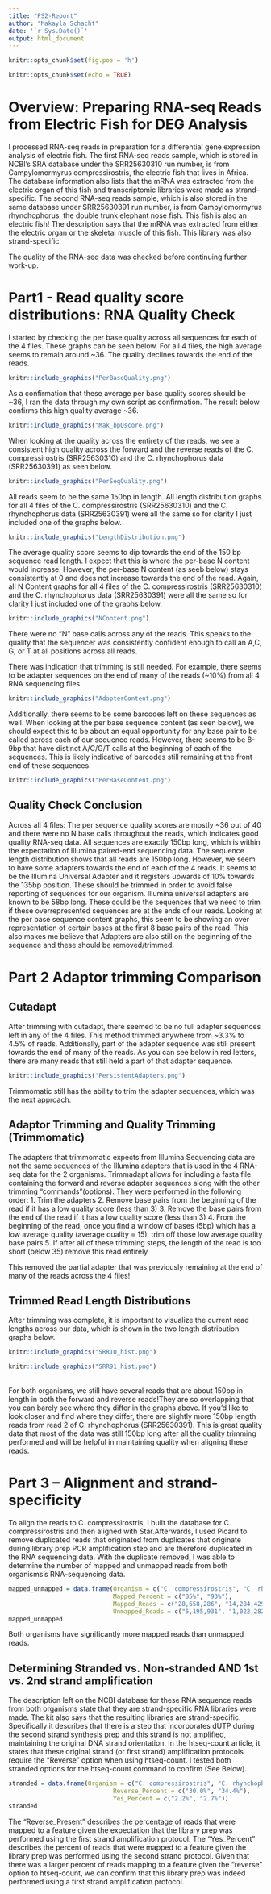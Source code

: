 ---
title: "PS2-Report"
author: "Makayla Schacht"
date: '`r Sys.Date()`'
output: html_document
---
```{r global_options, include=FALSE}
knitr::opts_chunk$set(fig.pos = 'h')
```

```{r setup, include=FALSE}
knitr::opts_chunk$set(echo = TRUE)

```

# Overview: Preparing RNA-seq Reads from Electric Fish for DEG Analysis

I processed RNA-seq reads in preparation for a differential gene expression analysis of electric fish. The first RNA-seq reads sample, which is stored in NCBI's SRA database under the SRR25630310 run number, is from Campylomormyrus compressirostris, the electric fish that lives in Africa. The database information also lists that the mRNA was extracted from the electric organ of this fish and transcriptomic libraries were made as strand-specific. The second RNA-seq reads sample, which is also stored in the same database under SRR25630391 run number, is from Campylomormyrus rhynchophorus, the double trunk elephant nose fish. This fish is also an electric fish! The description says that the mRNA was extracted from either the electric organ or the skeletal muscle of this fish. This library was also strand-specific. 

The quality of the RNA-seq data was checked before continuing further work-up.  

# Part1 - Read quality score distributions: RNA Quality Check
I started by checking the per base quality across all sequences for each of the 4 files. These graphs can be seen below. For all 4 files, the high average seems to remain around ~36. The quality declines towards the end of the reads. 
```{r echo=FALSE, out.width="100%", fig.cap= "Per base sequence quality for all 4 reads of each of the four organisms. C. compressirostris corresponds to SRR25630310. C. rhynchophorus corresponds to SRR25630391. R1 corresponds to the forward read. R2 corresponds to the reverse read."}
knitr::include_graphics("PerBaseQuality.png")

```
As a confirmation that these average per base quality scores should be ~36, I ran the data through my own script as confirmation. The result below confirms this high quality average ~36. 
```{r echo=FALSE, out.width="100%"}
knitr::include_graphics("Mak_bpQscore.png")

```

When looking at the quality across the entirety of the reads, we see a consistent high quality across the forward and the reverse reads of the C. compressirostris (SRR25630310) and the C. rhynchophorus data (SRR25630391) as seen below. 

```{r echo=FALSE, out.width="100%"}
knitr::include_graphics("PerSeqQuality.png")

```
All reads seem to be the same 150bp in length. All length distribution graphs for all 4 files of the C. compressirostris (SRR25630310) and the C. rhynchophorus data (SRR25630391) were all the same so for clarity I just included one of the graphs below.
```{r echo=FALSE, out.width="100%"}
knitr::include_graphics("LengthDistribution.png")
```
The average quality score seems to dip towards the end of the 150 bp sequence read length. I expect that this is where the per-base N content would increase. However, the per-base N content (as seeb below) stays consistently at 0 and does not increase towards the end of the read. Again, all N Content graphs for all 4 files of the C. compressirostris (SRR25630310) and the C. rhynchophorus data (SRR25630391) were all the same so for clarity I just included one of the graphs below.
```{r echo=FALSE, out.width="100%"}
knitr::include_graphics("NContent.png")

```

There were no "N" base calls across any of the reads. This speaks to the quality that the sequencer was consistently confident enough to call an A,C, G, or T at all positions across all reads. 

There was indication that trimming is still needed. For example, there seems to be adapter sequences on the end of many of the reads (~10%) from all 4 RNA sequencing files.
```{r echo=FALSE, out.width="100%"}
knitr::include_graphics("AdapterContent.png")

```
Additionally, there seems to be some barcodes left on these sequences as well. When looking at the per base sequence content (as seen below), we should expect this to be about an equal opportunity for any base pair to be called across each of our sequence reads. However, there seems to be 8-9bp that have distinct A/C/G/T calls at the beginning of each of the sequences. This is likely indicative of barcodes still remaining at the front end of these sequences. 

```{r echo=FALSE, out.width="100%"}
knitr::include_graphics("PerBaseContent.png")

```

## Quality Check Conclusion
Across all 4 files: The per sequence quality scores are mostly ~36 out of 40 and there were no N base calls throughout the reads, which indicates good quality RNA-seq data. All sequences are exactly 150bp long, which is within the expectation of Illumina paired-end sequencing data. The sequence length distribution shows that all reads are 150bp long. However, we seem to have some adapters towards the end of each of the 4 reads. It seems to be the Illumina Universal Adapter and it registers upwards of 10% towards the 135bp position. These should be trimmed in order to avoid false reporting of sequences for our organism.  Illumina universal adapters are known to be 58bp long. These could be the sequences that we need to trim if these overrepresented sequences are at the ends of our reads. Looking at the per base sequence content graphs, this seem to be showing an over representation of certain bases at the first 8 base pairs of the read. This also makes me believe that Adapters are also still on the beginning of the sequence and these should be removed/trimmed.

# Part 2 Adaptor trimming Comparison
## Cutadapt

After trimming with cutadapt, there seemed to be no full adapter sequences left in any of the 4 files. This method trimmed anywhere from ~3.3% to 4.5% of reads. Additionally, part of the adapter sequence was still present towards the end of many of the reads. As you can see below in red letters, there are many reads that still held a part of that adapter sequence.

```{r echo=FALSE, out.width="100%"}
knitr::include_graphics("PersistentAdapters.png")

```

Trimmomatic still has the ability to trim the adapter sequences, which was the next approach.

## Adaptor Trimming and Quality Trimming (Trimmomatic)
The adapters that trimmomatic expects from Illumina Sequencing data are not the same sequences of the Illumina adapters that is used in the 4 RNA-seq data for the 2 organisms. Trimmadapt allows for including a fasta file containing the forward and reverse adapter sequences along with the other trimming "commands"(options). They were performed in the following order:
1. Trim the adapters
2. Remove base pairs from the beginning of the read if it has a low quality score (less than 3)
3. Remove the base pairs from the end of the read if it has a low quality score (less than 3)
4. From the beginning of the read, once you find a window of bases (5bp) which has a low average quality (average quality = 15), trim off those low average quality base pairs 
5. If after all of these trimming steps, the length of the read is too short (below 35) remove this read entirely

This removed the partial adapter that was previously remaining at the end of many of the reads across the 4 files!

## Trimmed Read Length Distributions
After trimming was complete, it is important to visualize the current read lengths across our data, which is shown in the two length distribution graphs below. </br>
```{r echo=FALSE, out.width="50%"}
knitr::include_graphics("SRR10_hist.png")
```
```{r echo=FALSE, out.width="50%"}
knitr::include_graphics("SRR91_hist.png")
```
</br>For both organisms, we still have several reads that are about 150bp in length in both the forward and reverse reads!They are so overlapping that you can barely see where they differ in the graphs above. If you'd like to look closer and find where they differ, there are slightly more 150bp length reads from read 2 of C. rhynchophorus (SRR25630391). This is great quality data that most of the data was still 150bp long after all the quality trimming performed and will be helpful in maintaining quality when aligning these reads.

# Part 3 – Alignment and strand-specificity
To align the reads to C. compressirostris, I built the database for C. compressirostris and then aligned with Star.Afterwards, I used Picard to remove duplicated reads that originated from duplicates that originate during library prep PCR amplification step and are therefore duplicated in the RNA sequencing data. With the duplicate removed, I was able to determine the number of mapped and unmapped reads from both organisms's RNA-sequencing data. 
```{r echo=FALSE}
mapped_unmapped = data.frame(Organism = c("C. compressirostris", "C. rhynchophorus"),
                             Mapped_Percent = c("85%", "93%"),
                             Mapped_Reads = c("28,658,286", "14,284,429"),
                             Unmapped_Reads = c("5,195,931", "1,022,282"))
mapped_unmapped
```
Both organisms have significantly more mapped reads than unmapped reads. 

## Determining Stranded vs. Non-stranded AND 1st vs. 2nd strand amplification
The description left on the NCBI database for these RNA sequence reads from both organisms state that they are strand-specific RNA libraries were made. The kit also says that the resulting libraries are strand-specific. Specifically it describes that there is a step that incorporates dUTP during the second strand synthesis prep and this strand is not amplified, maintaining the original DNA strand orientation. In the htseq-count article, it states that these original strand (or first strand) amplification protocols require the "Reverse" option when using htseq-count. I tested both stranded options for the htseq-count command to confirm (See Below).

```{r  echo=FALSE}
stranded = data.frame(Organism = c("C. compressirostris", "C. rhynchophorus"),
                             Reverse_Percent = c("30.0%", "34.4%"),
                             Yes_Percent = c("2.2%", "2.7%"))
stranded

```
The "Reverse_Present" describes the percentage of reads that were mapped to a feature given the expectation that the library prep was performed using the first strand amplification protocol. The "Yes_Percent" describes the percent of reads that were mapped to a feature given the library prep was performed using the second strand protocol. Given that there was a larger percent of reads mapping to a feature given the "reverse" option to htseq-count, we can confirm that this library prep was indeed performed using a first strand amplification protocol.